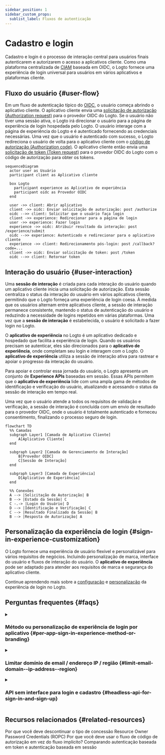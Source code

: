 ```yaml
---
sidebar_position: 1
sidebar_custom_props:
  sublist_label: Fluxos de autenticação
---
```


# Cadastro e login

Cadastro e login é o processo de interação central para usuários finais autenticarem e autorizarem o acesso a aplicativos cliente. Como uma plataforma centralizada de [CIAM](https://auth.wiki/iam) baseada em OIDC, o Logto fornece uma experiência de login universal para usuários em vários aplicativos e plataformas cliente.

## Fluxo do usuário \{#user-flow}

Em um fluxo de autenticação típico do [OIDC](https://auth.wiki/openid-connect), o usuário começa abrindo o aplicativo cliente. O aplicativo cliente envia uma [solicitação de autorização (Authorization request)](https://auth.wiki/authorization-request) para o provedor OIDC do Logto. Se o usuário não tiver uma sessão ativa, o Logto irá direcionar o usuário para a página de experiência de login hospedada pelo Logto. O usuário interage com a página de experiência do Logto e é autenticado fornecendo as credenciais necessárias. Uma vez que o usuário é autenticado com sucesso, o Logto redireciona o usuário de volta para o aplicativo cliente com o [código de autorização (Authorization code)](https://auth.wiki/authorization-code-flow#how-does-authorization-code-flow-work). O aplicativo cliente então envia uma [solicitação de token (Token request)](https://auth.wiki/token-request) para o provedor OIDC do Logto com o código de autorização para obter os tokens.

```mermaid
sequenceDiagram
  actor user as Usuário
  participant client as Aplicativo cliente

  box Logto
    participant experience as Aplicativo de experiência
    participant oidc as Provedor OIDC
  end

  user ->> client: Abrir aplicativo
  client ->> oidc: Enviar solicitação de autorização: post /authorize
  oidc -->> client: Solicitar que o usuário faça login
  client ->> experience: Redirecionar para a página de login
  user ->> experience: Fazer login
  experience ->> oidc: Atribuir resultado da interação: post /experience/submit
  oidc -->> experience: Autenticado e redirecionar para o aplicativo cliente
  experience ->> client: Redirecionamento pós-login: post /callback?code=...
  client ->> oidc: Enviar solicitação de token: post /token
  oidc -->> client: Retornar token
```

## Interação do usuário \{#user-interaction}

Uma **sessão de interação** é criada para cada interação do usuário quando um aplicativo cliente inicia uma solicitação de autorização. Esta sessão centraliza o status da interação do usuário em vários aplicativos cliente, permitindo que o Logto forneça uma experiência de login coesa. À medida que os usuários alternam entre aplicativos cliente, a sessão de interação permanece consistente, mantendo o status de autenticação do usuário e reduzindo a necessidade de logins repetidos em várias plataformas. Uma vez que a **sessão de interação** é estabelecida, o usuário é solicitado a fazer login no Logto.

O **aplicativo de experiência** no Logto é um aplicativo dedicado e hospedado que facilita a experiência de login. Quando os usuários precisam se autenticar, eles são direcionados para o **aplicativo de experiência**, onde completam seu login e interagem com o Logto. O **aplicativo de experiência** utiliza a sessão de interação ativa para rastrear e apoiar o progresso da interação do usuário.

Para apoiar e controlar essa jornada do usuário, o Logto apresenta um conjunto de **Experience APIs** baseadas em sessão. Essas APIs permitem que o **aplicativo de experiência** lide com uma ampla gama de métodos de identificação e verificação do usuário, atualizando e acessando o status da sessão de interação em tempo real.

Uma vez que o usuário atende a todos os requisitos de validação e verificação, a sessão de interação é concluída com um envio de resultado para o provedor OIDC, onde o usuário é totalmente autenticado e forneceu consentimento, finalizando o processo seguro de login.

```mermaid
flowchart TD
  %% Camadas
  subgraph Layer1 [Camada de Aplicativo Cliente]
      A[Aplicativo Cliente]
  end

  subgraph Layer2 [Camada de Gerenciamento de Interação]
      B[Provedor OIDC]
      C[Sessão de Interação]
  end

  subgraph Layer3 [Camada de Experiência]
      D[Aplicativo de Experiência]
  end

  %% Conexões
  A --> |Solicitação de Autorização| B
  B --> |Estado da Sessão| C
  C -.-> |Login do Usuário| D
  D --> |Identificação e Verificação| C
  C --> |Resultado Finalizado da Sessão| B
  B --> |Resposta de Autorização| A
```

## Personalização da experiência de login \{#sign-in-experience-customization}

O Logto fornece uma experiência de usuário flexível e personalizável para vários requisitos de negócios. Incluindo personalização de marca, interface do usuário e fluxos de interação do usuário. O **aplicativo de experiência** pode ser adaptado para atender aos requisitos de marca e segurança do aplicativo cliente.

Continue aprendendo mais sobre a [configuração](/end-user-flows/sign-up-and-sign-in/sign-up) e [personalização](/customization) da experiência de login no Logto.

## Perguntas frequentes \{#faqs}

<details>
  <summary>

### Método ou personalização de experiência de login por aplicativo \{#per-app-sign-in-experience-method-or-branding}

</summary>

Para aplicativos ou organizações que exigem **interfaces de login** distintas, o Logto suporta personalização de [marca específica do aplicativo](/customization/match-your-brand#app-specific-branding) e [marca específica da organização](/customization/match-your-brand#organization-specific-branding).

Se você precisar oferecer diferentes **métodos de login** com base no tipo de usuário ou site, basta usar [parâmetros de autenticação](/end-user-flows/authentication-parameters) (por exemplo, `first_screen` e `direct_sign_in`) para direcionar os usuários para uma página de usuário final com opções de login personalizadas.

</details>
<details>
  <summary>

### Limitar domínio de email / endereço IP / região \{#limit-email-domain--ip-address--region}

</summary>

Para controle de acesso baseado em atributos, por exemplo, limitar o login com base no domínio de email, endereço IP ou região, você pode usar o recurso de [Reivindicações de token personalizadas](/developers/custom-token-claims/) no Logto para rejeitar ou permitir solicitações de autorização com base nos atributos do usuário.

</details>
<details>
  <summary>

### API sem interface para login e cadastro \{#headless-api-for-sign-in-and-sign-up}

</summary>

Atualmente, o Logto não fornece uma API sem interface para login e cadastro. No entanto, você pode trazer sua própria interface de login usando o [Traga sua própria interface](/customization/bring-your-ui/) para personalizar a experiência de login e cadastro.

</details>

## Recursos relacionados \{#related-resources}

<Url href="https://blog.logto.io/deprecated-ropc-grant-type">
  Por que você deve descontinuar o tipo de concessão Resource Owner Password Credentials (ROPC)
</Url>

<Url href="https://blog.logto.io/implicit-flow-is-dead">
  Por que você deve usar o fluxo de código de autorização em vez do fluxo implícito?
</Url>

<Url href="https://blog.logto.io/token-based-authentication-vs-session-based-authentication">
  Comparando autenticação baseada em token e autenticação baseada em sessão
</Url>
